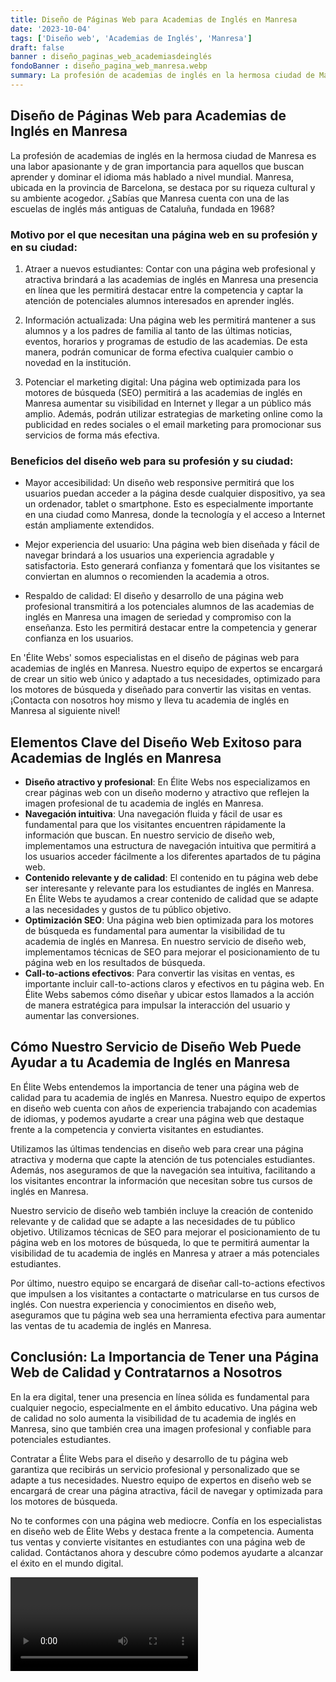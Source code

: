 ```yaml
---
title: Diseño de Páginas Web para Academias de Inglés en Manresa
date: '2023-10-04'
tags: ['Diseño web', 'Academias de Inglés', 'Manresa']
draft: false
banner : diseño_paginas_web_academiasdeinglés
fondoBanner : diseño_pagina_web_manresa.webp
summary: La profesión de academias de inglés en la hermosa ciudad de Manresa es una labor apasionante y de gran importancia para aquellos que buscan aprender y dominar el idioma más hablado a nivel mundial. Manresa, ubicada en la provincia de Barcelona, se destaca por su riqueza cultural y su ambiente acogedor. ¿Sabías que Manresa cuenta con una de las escuelas de inglés más antiguas de Cataluña, fundada en 1968?
---
```


## Diseño de Páginas Web para Academias de Inglés en Manresa

La profesión de academias de inglés en la hermosa ciudad de Manresa es una labor apasionante y de gran importancia para aquellos que buscan aprender y dominar el idioma más hablado a nivel mundial. Manresa, ubicada en la provincia de Barcelona, se destaca por su riqueza cultural y su ambiente acogedor. ¿Sabías que Manresa cuenta con una de las escuelas de inglés más antiguas de Cataluña, fundada en 1968?

### Motivo por el que necesitan una página web en su profesión y en su ciudad:

1. Atraer a nuevos estudiantes: Contar con una página web profesional y atractiva brindará a las academias de inglés en Manresa una presencia en línea que les permitirá destacar entre la competencia y captar la atención de potenciales alumnos interesados en aprender inglés.

2. Información actualizada: Una página web les permitirá mantener a sus alumnos y a los padres de familia al tanto de las últimas noticias, eventos, horarios y programas de estudio de las academias. De esta manera, podrán comunicar de forma efectiva cualquier cambio o novedad en la institución.

3. Potenciar el marketing digital: Una página web optimizada para los motores de búsqueda (SEO) permitirá a las academias de inglés en Manresa aumentar su visibilidad en Internet y llegar a un público más amplio. Además, podrán utilizar estrategias de marketing online como la publicidad en redes sociales o el email marketing para promocionar sus servicios de forma más efectiva.

### Beneficios del diseño web para su profesión y su ciudad:

- Mayor accesibilidad: Un diseño web responsive permitirá que los usuarios puedan acceder a la página desde cualquier dispositivo, ya sea un ordenador, tablet o smartphone. Esto es especialmente importante en una ciudad como Manresa, donde la tecnología y el acceso a Internet están ampliamente extendidos.

- Mejor experiencia del usuario: Una página web bien diseñada y fácil de navegar brindará a los usuarios una experiencia agradable y satisfactoria. Esto generará confianza y fomentará que los visitantes se conviertan en alumnos o recomienden la academia a otros.

- Respaldo de calidad: El diseño y desarrollo de una página web profesional transmitirá a los potenciales alumnos de las academias de inglés en Manresa una imagen de seriedad y compromiso con la enseñanza. Esto les permitirá destacar entre la competencia y generar confianza en los usuarios.

En 'Élite Webs' somos especialistas en el diseño de páginas web para academias de inglés en Manresa. Nuestro equipo de expertos se encargará de crear un sitio web único y adaptado a tus necesidades, optimizado para los motores de búsqueda y diseñado para convertir las visitas en ventas. ¡Contacta con nosotros hoy mismo y lleva tu academia de inglés en Manresa al siguiente nivel!

<GifSeo />

<Cta />

## Elementos Clave del Diseño Web Exitoso para Academias de Inglés en Manresa

- **Diseño atractivo y profesional**: En Élite Webs nos especializamos en crear páginas web con un diseño moderno y atractivo que reflejen la imagen profesional de tu academia de inglés en Manresa.
- **Navegación intuitiva**: Una navegación fluida y fácil de usar es fundamental para que los visitantes encuentren rápidamente la información que buscan. En nuestro servicio de diseño web, implementamos una estructura de navegación intuitiva que permitirá a los usuarios acceder fácilmente a los diferentes apartados de tu página web.
- **Contenido relevante y de calidad**: El contenido en tu página web debe ser interesante y relevante para los estudiantes de inglés en Manresa. En Élite Webs te ayudamos a crear contenido de calidad que se adapte a las necesidades y gustos de tu público objetivo.
- **Optimización SEO**: Una página web bien optimizada para los motores de búsqueda es fundamental para aumentar la visibilidad de tu academia de inglés en Manresa. En nuestro servicio de diseño web, implementamos técnicas de SEO para mejorar el posicionamiento de tu página web en los resultados de búsqueda.
- **Call-to-actions efectivos**: Para convertir las visitas en ventas, es importante incluir call-to-actions claros y efectivos en tu página web. En Élite Webs sabemos cómo diseñar y ubicar estos llamados a la acción de manera estratégica para impulsar la interacción del usuario y aumentar las conversiones.

## Cómo Nuestro Servicio de Diseño Web Puede Ayudar a tu Academia de Inglés en Manresa

En Élite Webs entendemos la importancia de tener una página web de calidad para tu academia de inglés en Manresa. Nuestro equipo de expertos en diseño web cuenta con años de experiencia trabajando con academias de idiomas, y podemos ayudarte a crear una página web que destaque frente a la competencia y convierta visitantes en estudiantes.

Utilizamos las últimas tendencias en diseño web para crear una página atractiva y moderna que capte la atención de tus potenciales estudiantes. Además, nos aseguramos de que la navegación sea intuitiva, facilitando a los visitantes encontrar la información que necesitan sobre tus cursos de inglés en Manresa.

Nuestro servicio de diseño web también incluye la creación de contenido relevante y de calidad que se adapte a las necesidades de tu público objetivo. Utilizamos técnicas de SEO para mejorar el posicionamiento de tu página web en los motores de búsqueda, lo que te permitirá aumentar la visibilidad de tu academia de inglés en Manresa y atraer a más potenciales estudiantes.

Por último, nuestro equipo se encargará de diseñar call-to-actions efectivos que impulsen a los visitantes a contactarte o matricularse en tus cursos de inglés. Con nuestra experiencia y conocimientos en diseño web, aseguramos que tu página web sea una herramienta efectiva para aumentar las ventas de tu academia de inglés en Manresa.

## Conclusión: La Importancia de Tener una Página Web de Calidad y Contratarnos a Nosotros

En la era digital, tener una presencia en línea sólida es fundamental para cualquier negocio, especialmente en el ámbito educativo. Una página web de calidad no solo aumenta la visibilidad de tu academia de inglés en Manresa, sino que también crea una imagen profesional y confiable para potenciales estudiantes.

Contratar a Élite Webs para el diseño y desarrollo de tu página web garantiza que recibirás un servicio profesional y personalizado que se adapte a tus necesidades. Nuestro equipo de expertos en diseño web se encargará de crear una página atractiva, fácil de navegar y optimizada para los motores de búsqueda.

No te conformes con una página web mediocre. Confía en los especialistas en diseño web de Élite Webs y destaca frente a la competencia. Aumenta tus ventas y convierte visitantes en estudiantes con una página web de calidad. Contáctanos ahora y descubre cómo podemos ayudarte a alcanzar el éxito en el mundo digital.

<Video />

<CtaBot job='Academias de Inglés' city='Manresa'/>

<Gmaps query='Manresa+españa+maps' />